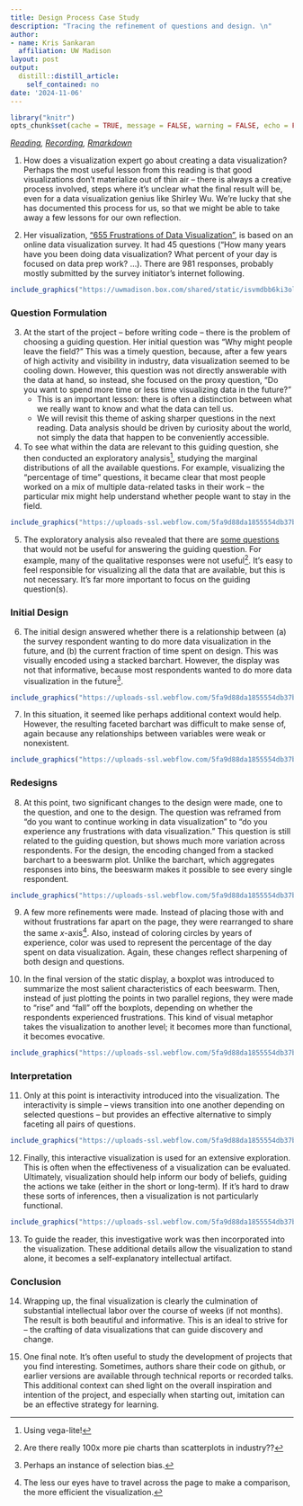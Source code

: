```yaml
---
title: Design Process Case Study
description: "Tracing the refinement of questions and design. \n"
author:
- name: Kris Sankaran
  affiliation: UW Madison
layout: post
output:
  distill::distill_article:
    self_contained: no
date: '2024-11-06'
---
```


```r
library("knitr")
opts_chunk$set(cache = TRUE, message = FALSE, warning = FALSE, echo = FALSE)
```

_[Reading](https://www.datasketch.es/project/655-frustrations-doing-data-visualization), [Recording](https://mediaspace.wisc.edu/media/Week%2014%20%5B2%5D%20Design%20Process%20Case%20Study/1_pqp834l9), [Rmarkdown](https://github.com/krisrs1128/stat436_notes/blob/main/notes/2024-12-27-week14-2.Rmd)_

1. How does a visualization expert go about creating a data visualization?
Perhaps the most useful lesson from this reading is that good visualizations
don't materialize out of thin air -- there is always a creative process
involved, steps where it's unclear what the final result will be, even for a
data visualization genius like Shirley Wu. We're lucky that she has documented
this process for us, so that we might be able to take away a few lessons for our
own reflection.

2. Her visualization, ["655 Frustrations of Data
Visualization"](https://shirleywu.studio/community/), is based on an online
data visualization survey. It had 45 questions ("How many years have you been
doing data visualization? What percent of your day is focused on data prep work?
...). There are 981 responses, probably mostly submitted by the survey
initiator's internet following.

```r
include_graphics("https://uwmadison.box.com/shared/static/isvmdbb6ki3olgzpnouq9pl45i0pd9c0.png")
```

### Question Formulation

3. At the start of the project -- before writing code -- there is the problem of
choosing a guiding question. Her initial question was "Why might people leave
the field?" This was a timely question, because, after a few years of high
activity and visibility in industry, data visualization seemed to be cooling
down. However, this question was not directly answerable with the data at hand,
so instead, she focused on the proxy question, "Do you want to spend more time
or less time visualizing data in the future?"
    * This is an important lesson: there is often a distinction between what we
    really want to know and what the data can tell us.
    * We will revisit this theme of asking sharper questions in the next reading.
    Data analysis should be driven by curiosity about the world, not simply the
    data that happen to be conveniently accessible.

4. To see what within the data are relevant to this guiding question, she then
conducted an exploratory analysis^[Using vega-lite!], studying the marginal
distributions of all the available questions. For example, visualizing the
"percentage of time" questions, it became clear that most people worked on a mix
of multiple data-related tasks in their work -- the particular mix might help
understand whether people want to stay in the field.

```r
include_graphics("https://uploads-ssl.webflow.com/5fa9d88da1855554db37b1e1/5fc61cc310e3c74f94ee343a_percenttime.jpeg")
```

5. The exploratory analysis also revealed that there are [some
questions](https://uploads-ssl.webflow.com/5fa9d88da1855554db37b1e1/5fc61cc3f46a9b23e56d8ad8_qualitative.jpeg)
that would not be useful for answering the guiding question. For example, many
of the qualitative responses were not useful^[Are there really 100x more pie
charts than scatterplots in industry??]. It's easy to feel responsible for
visualizing all the data that are available, but this is not necessary. It's far
more important to focus on the guiding question(s).

### Initial Design

6. The initial design answered whether there is a relationship between (a) the
survey respondent wanting to do more data visualization in the future, and (b)
the current fraction of time spent on design. This was visually encoded using a
stacked barchart. However, the display was not that informative, because most
respondents wanted to do more data visualization in the future^[Perhaps an
instance of selection bias.].

```r
include_graphics("https://uploads-ssl.webflow.com/5fa9d88da1855554db37b1e1/5fc61cc4bad27a0e9fbb781e_histogram.png")
```

7. In this situation, it seemed like perhaps additional context would help.
However, the resulting faceted barchart was difficult to make sense of, again
because any relationships between variables were weak or nonexistent.

```r
include_graphics("https://uploads-ssl.webflow.com/5fa9d88da1855554db37b1e1/5fc61cc3bbf6c48498703734_split_histogram.png")
```

### Redesigns

8. At this point, two significant changes to the design were made, one to the
question, and one to the design. The question was reframed from "do you want to
continue working in data visualization" to "do you experience any frustrations
with data visualization." This question is still related to the guiding
question, but shows much more variation across respondents. For the design, the
encoding changed from a stacked barchart to a beeswarm plot. Unlike the
barchart, which aggregates responses into bins, the beeswarm makes it possible
to see every single respondent.

```r
include_graphics("https://uploads-ssl.webflow.com/5fa9d88da1855554db37b1e1/5fc61cc41f5b4208e98d517f_beeswarm.png")
```

9. A few more refinements were made. Instead of placing those with and without
frustrations far apart on the page, they were rearranged to share the same
$x$-axis^[The less our eyes have to travel across the page to make a comparison,
the more efficient the visualization.]. Also, instead of coloring circles by
years of experience, color was used to represent the percentage of the day spent
on data visualization. Again, these changes reflect sharpening of both design
and questions.

10. In the final version of the static display, a boxplot was introduced to
summarize the most salient characteristics of each beeswarm. Then, instead of
just plotting the points in two parallel regions, they were made to "rise" and
"fall" off the boxplots, depending on whether the respondents experienced
frustrations. This kind of visual metaphor takes the visualization to another
level; it becomes more than functional, it becomes evocative.

```r
include_graphics("https://uploads-ssl.webflow.com/5fa9d88da1855554db37b1e1/5fc61cc4356e0d312965c372_split_beeswarm.png")
```

### Interpretation

11. Only at this point is interactivity introduced into the visualization. The
interactivity is simple -- views transition into one another depending on
selected questions -- but provides an effective alternative to simply faceting
all pairs of questions.

```r
include_graphics("https://uploads-ssl.webflow.com/5fa9d88da1855554db37b1e1/5fc61cc45c83ddedf6089f0c_brush.gif")
```

12. Finally, this interactive visualization is used for an extensive
exploration. This is often when the effectiveness of a visualization can be
evaluated. Ultimately, visualization should help inform our body of beliefs,
guiding the actions we take (either in the short or long-term). If it's hard to
draw these sorts of inferences, then a visualization is not particularly
functional.

```r
include_graphics("https://uploads-ssl.webflow.com/5fa9d88da1855554db37b1e1/5fc61cc4d7219332619180f9_frustrations1.jpeg")
```

13. To guide the reader, this investigative work was then incorporated into the
visualization. These additional details allow the visualization to stand alone,
it becomes a self-explanatory intellectual artifact.

### Conclusion

14. Wrapping up, the final visualization is clearly the culmination of
substantial intellectual labor over the course of weeks (if not months). The
result is both beautiful and informative. This is an ideal to strive for -- the
crafting of data visualizations that can guide discovery and change.

15. One final note. It's often useful to study the development of projects that
you find interesting. Sometimes, authors share their code on github, or earlier
versions are available through technical reports or recorded talks. This
additional context can shed light on the overall inspiration and intention of
the project, and especially when starting out, imitation can be an effective
strategy for learning.
